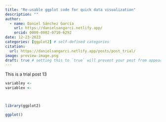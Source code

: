 ```yaml
---
title: "Re-usable ggplot code for quick data visualization"
description: ""
author:
  - name: Daniel Sánchez García
    url: https://danielsangarci.netlify.app/
    orcid: 0000-0002-0710-6292
date: 12-23-2023
categories: [ggplot2] # self-defined categories
citation: 
  url: https://danielsangarci.netlify.app/posts/post_trial/ 
image: preview-image.png
draft: true # setting this to `true` will prevent your post from appearing on your listing page until you're ready!
---
```


This is a trial post 13

```r

variabley <-
variablex <- 
  


library(ggplot2)

ggplot()
```
